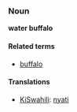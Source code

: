 ===Noun===
'''water buffalo'''

====Related terms====
*[[buffalo]]

====Translations====
*[[KiSwahili]]: [[nyati]]
